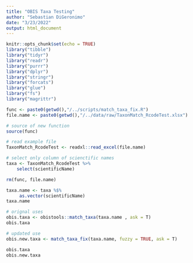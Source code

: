 ```yaml
---
title: "OBIS Taxa Testing"
author: "Sebastian DiGeronimo"
date: "3/23/2022"
output: html_document
---
```


```r
knitr::opts_chunk$set(echo = TRUE)
library("tibble")
library("tidyr")
library("readr")
library("purrr")
library("dplyr")
library("stringr")
library("forcats")
library("glue")
library("fs")
library("magrittr")
```

```r
func <- paste0(getwd(),"/../scripts/match_taxa_fix.R")
file.name <- paste0(getwd(),"/../data/raw/TaxonMatch_RcodeTest.xlsx")

# source of new function
source(func)

# read example file
TaxonMatch_RcodeTest <- readxl::read_excel(file.name)

# select only column of scienctific names
taxa <- TaxonMatch_RcodeTest %>%
    select(scientificName)

rm(func, file.name)
```


```r
taxa.name <- taxa %$% 
     as.vector(scientificName) 
taxa.name 

# orignal uses
obis.taxa <- obistools::match_taxa(taxa.name , ask = T)
obis.taxa

```

```r
# updated use
obis.new.taxa <- match_taxa_fix(taxa.name, fuzzy = TRUE, ask = T)

obis.taxa
obis.new.taxa
```